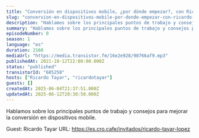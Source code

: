 ```yaml
---
title: "Conversión en dispositivos mobile, ¿por dónde empezar?, con Ricardo Tayar"
slug: "conversion-en-dispositivos-mobile-por-donde-empezar-con-ricardo-tayar"
description: "Hablamos sobre los principales puntos de trabajo y consejos para mejorar la conversión en dispositivos mobile.\n\n\n\n<!-- GUESTS START -->\nGuest: Ricardo Tayar\nURL: https://es.cro.cafe/invitados/ricardo-tayar-lopez\n<!-- GUESTS END -->"
summary: "Hablamos sobre los principales puntos de trabajo y consejos para mejorar la conversión en dispositivos mobile."
episodeNumber: 0
season: 1
language: "es"
duration: 2160
mediaUrl: "https://media.transistor.fm/16e2e928/98766af9.mp3"
publishedAt: 2021-10-12T22:00:00.000Z
status: "published"
transistorId: "685258"
hosts: ["Ricardo Tayar", "ricardotayar"]
guests: []
createdAt: 2025-06-04T21:37:51.000Z
updatedAt: 2025-06-12T20:30:50.000Z
---
```


Hablamos sobre los principales puntos de trabajo y consejos para mejorar la conversión en dispositivos mobile.



<!-- GUESTS START -->
Guest: Ricardo Tayar
URL: https://es.cro.cafe/invitados/ricardo-tayar-lopez
<!-- GUESTS END -->
